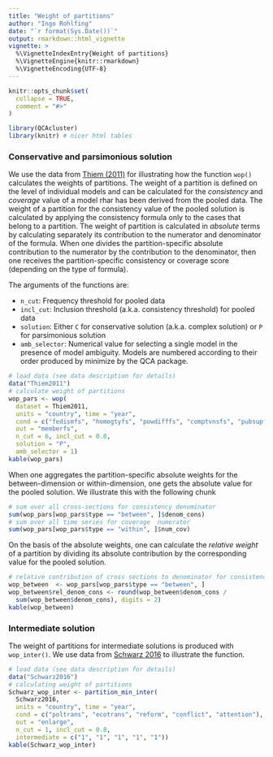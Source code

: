 ```yaml
---
title: "Weight of partitions"
author: "Ingo Rohlfing"
date: "`r format(Sys.Date())`"
output: rmarkdown::html_vignette
vignette: >
  %\VignetteIndexEntry{Weight of partitions}
  %\VignetteEngine{knitr::rmarkdown}
  %\VignetteEncoding{UTF-8}
---
```


```r
knitr::opts_chunk$set(
  collapse = TRUE,
  comment = "#>"
)
```

```r
library(QCAcluster)
library(knitr) # nicer html tables
```

### Conservative and parsimonious solution
We use the data from [Thiem (2011)](https://doi.org/10.1017/S1755773910000251) for illustrating how the function `wop()` calculates the weights of partitions. The weight of a partition is defined on the level of individual models and can be calculated for the *consistency* and *coverage* value of a model rhar has been derived from the pooled data. The weight of a partition for the consistency value of the pooled solution is calculated by applying the consistency formula only to the cases that belong to a partition. The weight of partition is calculated in *absolute* terms by calculating separately its contribution to the numerator and denominator of the formula. When one divides the partition-specific absolute contribution to the numerator by the contribution to the denominator, then one receives the partition-specific consistency or coverage score (depending on the type of formula).

The arguments of the functions are:

- `n_cut`: Frequency threshold for pooled data
- `incl_cut`: Inclusion threshold (a.k.a. consistency threshold) for pooled data
- `solution`: Either `C` for conservative solution (a.k.a. complex solution) or `P` for parsimonious solution
- `amb_selector`: Numerical value for selecting a single model in the presence of model ambiguity. Models are numbered according to their order produced by minimize by the QCA package. 

```r
# load data (see data description for details)
data("Thiem2011")
# calculate weight of partitions
wop_pars <- wop(
  dataset = Thiem2011,
  units = "country", time = "year",
  cond = c("fedismfs", "homogtyfs", "powdifffs", "comptvnsfs", "pubsupfs", "ecodpcefs"),
  out = "memberfs",
  n_cut = 6, incl_cut = 0.8,
  solution = "P",
  amb_selector = 1)
kable(wop_pars)
```

When one aggregates the partition-specific absolute weights for the between-dimension or within-dimension, one gets the absolute value for the pooled solution. We illustrate this with the following chunk
```r
# sum over all cross-sections for consistency denominator
sum(wop_pars[wop_pars$type == "between", ]$denom_cons)
# sum over all time series for coverage  numerator
sum(wop_pars[wop_pars$type == "within", ]$num_cov)
```

On the basis of the absolute weights, one can calculate the *relative weight* of a partition by dividing its absolute contribution by the corresponding value for the pooled solution.
```r
# relative contribution of cross sections to denominator for consistency
wop_between  <- wop_pars[wop_pars$type == "between", ]
wop_between$rel_denom_cons <- round(wop_between$denom_cons / 
  sum(wop_between$denom_cons), digits = 2)
kable(wop_between)
```


### Intermediate solution
The weight of partitions for intermediate solutions is produced with `wop_inter()`. We use data from [Schwarz 2016](https://doi.org/10.1080/07036337.2016.1203309) to illustrate the function.

```r
# load data (see data description for details)
data("Schwarz2016")
# calculating weight of partitions
Schwarz_wop_inter <- partition_min_inter(
  Schwarz2016,
  units = "country", time = "year",
  cond = c("poltrans", "ecotrans", "reform", "conflict", "attention"),
  out = "enlarge",
  n_cut = 1, incl_cut = 0.8,
  intermediate = c("1", "1", "1", "1", "1"))
kable(Schwarz_wop_inter)
```


